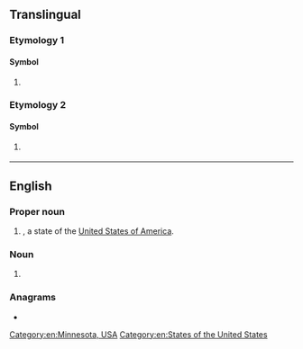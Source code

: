 {{also|.mn|Mn|mN|mn|m'n|m.n.}}
==Translingual==

===Etymology 1===

====Symbol====
{{mul-symbol}}

# {{SI-unit-abb|mega|newton|[[force]]}}

===Etymology 2===

====Symbol====
{{mul-symbol}}

# {{ISO 3166|1|2|Mongolia}}
#: {{syn|mul|MNG|qq1={{w|ISO 3166-1 alpha-3|alpha-3}}}}

----

==English==

===Proper noun===
{{head|en|proper noun}}

# {{abbreviation of|en|Minnesota|nodot=1}}, a state of the [[United States of America]].

===Noun===
{{en-noun}}

# {{lb|en|medicine}} {{abbreviation of|en|[[master]] of/in [[nursing]]}}

===Anagrams===
* {{anagrams|en|a=mn|N.M.|NM|Nm|n/m|nm}}

[[Category:en:Minnesota, USA]]
[[Category:en:States of the United States]]